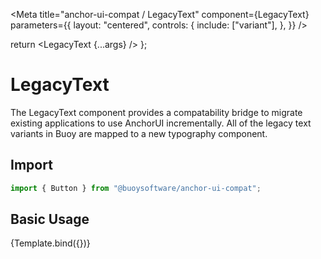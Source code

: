 

<Meta
  title="anchor-ui-compat / LegacyText"
  component={LegacyText}
  parameters={{
    layout: "centered",
    controls: {
      include: ["variant"],
    },
  }}
/>

  return <LegacyText {...args} />
};

# LegacyText

The LegacyText component provides a compatability bridge to migrate existing
applications to use AnchorUI incrementally. All of the legacy text variants in
Buoy are mapped to a new typography component.

## Import

```javascript
import { Button } from "@buoysoftware/anchor-ui-compat";
```

## Basic Usage

<Canvas>
  <Story name="LegacyText" args={{ children: "Lorem ipsum" }}>
    {Template.bind({})}
  </Story>
</Canvas>
